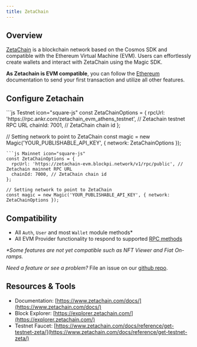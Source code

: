 ---
title: ZetaChain
---

## Overview

[ZetaChain](https://www.zetachain.com/) is a blockchain network based on the Cosmos SDK and compatible with the Ethereum Virtual Machine (EVM). Users can effortlessly create wallets and interact with ZetaChain using the Magic SDK.

**As Zetachain is EVM compatible**, you can follow the [Ethereum](/docs/embedded-wallet/blockchains/ethereum/javascript) documentation to send your first transaction and utilize all other features.

## Configure Zetachain

<CodeGroup>
```js Testnet icon="square-js"
const ZetaChainOptions = {
  rpcUrl: 'https://rpc.ankr.com/zetachain_evm_athens_testnet', // Zetachain testnet RPC URL
  chainId: 7001, // ZetaChain chain id
};

// Setting network to point to ZetaChain
const magic = new Magic('YOUR_PUBLISHABLE_API_KEY', { network: ZetaChainOptions });
```
```js Mainnet icon="square-js"
const ZetaChainOptions = {
  rpcUrl: 'https://zetachain-evm.blockpi.network/v1/rpc/public', // Zetachain mainnet RPC URL
  chainId: 7000, // ZetaChain chain id
};

// Setting network to point to ZetaChain
const magic = new Magic('YOUR_PUBLISHABLE_API_KEY', { network: ZetaChainOptions });
```
</CodeGroup>

## Compatibility

- All `Auth`, `User` and most `Wallet` module methods\*
- All EVM Provider functionality to respond to supported [RPC methods](/docs/embedded-wallet/api/client-side-sdks/web#evm-rpc-methods)

_\*Some features are not yet compatible such as NFT Viewer and Fiat On-ramps._

_Need a feature or see a problem?_ File an issue on our [github repo](https://github.com/magiclabs/magic-js).

## Resources & Tools

- Documentation: [https://www.zetachain.com/docs/](https://www.zetachain.com/docs/)
- Block Explorer: [https://explorer.zetachain.com/](https://explorer.zetachain.com/)
- Testnet Faucet: [https://www.zetachain.com/docs/reference/get-testnet-zeta/](https://www.zetachain.com/docs/reference/get-testnet-zeta/)
